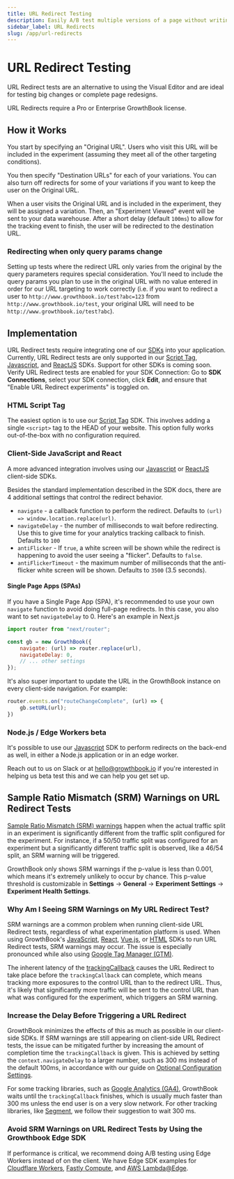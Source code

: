 ```yaml
---
title: URL Redirect Testing
description: Easily A/B test multiple versions of a page without writing code
sidebar_label: URL Redirects
slug: /app/url-redirects
---
```



# URL Redirect Testing

URL Redirect tests are an alternative to using the Visual Editor and are ideal for testing big changes or complete page redesigns.

URL Redirects require a Pro or Enterprise GrowthBook license.

## How it Works

You start by specifying an "Original URL". Users who visit this URL will be included in the experiment (assuming they meet all of the other targeting conditions).

You then specify "Destination URLs" for each of your variations. You can also turn off redirects for some of your variations if you want to keep the user on the Original URL.

When a user visits the Original URL and is included in the experiment, they will be assigned a variation. Then, an "Experiment Viewed" event will be sent to your data warehouse. After a short delay (default `100ms`) to allow for the tracking event to finish, the user will be redirected to the destination URL.

### Redirecting when only query params change

Setting up tests where the redirect URL only varies from the original by the query parameters requires special consideration. You'll need to include the query params you plan to use in the original URL with no value entered in order for our URL targeting to work correctly (i.e. if you want to redirect a user to `http://www.growthbook.io/test?abc=123` from `http://www.growthbook.io/test`, your original URL will need to be `http://www.growthbook.io/test?abc`).

## Implementation

URL Redirect tests require integrating one of our [SDKs](/lib) into your application. Currently, URL Redirect tests are only supported in our [Script Tag](/lib/script-tag), [Javascript](/lib/js), and [ReactJS](/lib/js) SDKs. Support for other SDKs is coming soon. Verify URL Redirect tests are enabled for your SDK Connection: Go to **SDK Connections**, select your SDK connection, click **Edit**, and ensure that "Enable URL Redirect experiments" is toggled on.

### HTML Script Tag

The easiest option is to use our [Script Tag](/lib/script-tag) SDK. This involves adding a single `<script>` tag to the HEAD of your website. This option fully works out-of-the-box with no configuration required.

### Client-Side JavaScript and React

A more advanced integration involves using our [Javascript](/lib/js) or [ReactJS](/lib/js) client-side SDKs.

Besides the standard implementation described in the SDK docs, there are 4 additional settings that control the redirect behavior.

- `navigate` - a callback function to perform the redirect. Defaults to `(url) => window.location.replace(url)`.
- `navigateDelay` - the number of milliseconds to wait before redirecting. Use this to give time for your analytics tracking callback to finish. Defaults to `100`
- `antiFlicker` - If `true`, a white screen will be shown while the redirect is happening to avoid the user seeing a "flicker". Defaults to `false`.
- `antiFlickerTimeout` - the maximum number of milliseconds that the anti-flicker white screen will be shown. Defaults to `3500` (3.5 seconds).

#### Single Page Apps (SPAs)

If you have a Single Page App (SPA), it's recommended to use your own `navigate` function to avoid doing full-page redirects. In this case, you also want to set `navigateDelay` to 0. Here's an example in Next.js

```jsx
import router from "next/router";

const gb = new GrowthBook({
    navigate: (url) => router.replace(url),
    navigateDelay: 0,
    // ... other settings
});
```

It's also super important to update the URL in the GrowthBook instance on every client-side navigation. For example:

```jsx
router.events.on("routeChangeComplete", (url) => {
    gb.setURL(url);
})
```

### Node.js / Edge Workers <Pill>beta</Pill>

It's possible to use our [Javascript](/lib/js) SDK to perform redirects on the back-end as well, in either a Node.js application or in an edge worker.

Reach out to us on Slack or at hello@growthbook.io if you're interested in helping us beta test this and we can help you get set up.

## Sample Ratio Mismatch (SRM) Warnings on URL Redirect Tests

[Sample Ratio Mismatch (SRM) warnings](https://docs.growthbook.io/using/experimenting#sample-ratio-mismatch-srm) happen when the actual traffic split in an experiment is significantly different from the traffic split configured for the experiment. For instance, if a 50/50 traffic split was configured for an experiment but a significantly different traffic split is observed, like a 46/54 split, an SRM warning will be triggered.

GrowthBook only shows SRM warnings if the p-value is less than 0.001, which means it's extremely unlikely to occur by chance. This p-value threshold is customizable in **Settings** → **General** → **Experiment 
Settings** → **Experiment Health Settings**.

### Why Am I Seeing SRM Warnings on My URL Redirect Test?

SRM warnings are a common problem when running client-side URL Redirect tests, regardless of what experimentation platform is used. When using GrowthBook's [JavaScript](https://docs.growthbook.io/lib/js), [React](https://docs.growthbook.io/lib/react), [Vue.js](https://docs.growthbook.io/lib/vue), or [HTML](https://docs.growthbook.io/lib/script-tag) SDKs to run URL Redirect tests, SRM warnings may occur. The issue is especially pronounced while also using [Google Tag Manager (GTM)](https://docs.growthbook.io/guide/google-tag-manager-and-growthbook).

The inherent latency of the [trackingCallback](https://docs.growthbook.io/lib/js#experimentation-ab-testing) causes the URL Redirect to take place before the `trackingCallback` can complete, which means tracking more exposures to the control URL than to the redirect URL. Thus, it's likely that significantly more traffic will be sent to the control URL than what was configured for the experiment, which triggers an SRM warning.

### Increase the Delay Before Triggering a URL Redirect

GrowthBook minimizes the effects of this as much as possible in our client-side SDKs. If SRM warnings are still appearing on client-side URL Redirect tests, the issue can be mitigated further by increasing the amount of completion time the `trackingCallback` is given. This is achieved by setting the `context.navigateDelay` to a larger number, such as 300 ms instead of the default 100ms, in accordance with our guide on [Optional Configuration Settings](https://docs.growthbook.io/lib/script-tag#optional-configuration-settings).

For some tracking libraries, such as [Google Analytics (GA4)](https://docs.growthbook.io/guide/GA4-google-analytics), GrowthBook waits until the `trackingCallback` finishes, which is usually much faster than 300 ms unless the end user is on a very slow network. For other tracking libraries, like [Segment](https://docs.growthbook.io/event-trackers/segment), we follow their suggestion to wait 300 ms.

### Avoid SRM Warnings on URL Redirect Tests by Using the Growthbook Edge SDK

If performance is critical, we recommend doing A/B testing using Edge Workers instead of on the client. We have Edge SDK examples for [Cloudflare Workers](https://docs.growthbook.io/lib/edge/cloudflare), [Fastly Compute](https://docs.growthbook.io/lib/edge/fastly), and [AWS Lambda@Edge](https://docs.growthbook.io/lib/edge/lambda).
